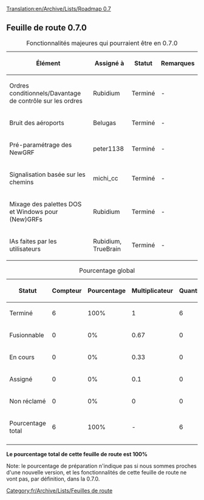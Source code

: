 [[Translation:en/Archive/Lists/Roadmap 0.7]]
{{fr/Historique}}

{{fr/Archive/Lists/EnteteRoadmap|
precedent=fr/Archive/Lists/Feuille de route 0.6|
courant=Feuille de route 0.7|
suivant=fr/Archive/Lists/Feuille de route 1.0|
}}
== Feuille de route 0.7.0 ==

{| border="1"
|+ Fonctionnalités majeures qui pourraient être en 0.7.0
|-
! Élément !! Assigné à !! Statut !! Remarques
|-
|Ordres conditionnels/Davantage de contrôle sur les ordres || Rubidium
!class="checked" | Terminé || -
|-
|Bruit des aéroports || Belugas
!class="checked" | Terminé || -
|-
|Pré-paramétrage des NewGRF || peter1138
!class="checked" | Terminé || -
|-
|Signalisation basée sur les chemins || michi_cc
!class="checked" | Terminé || -
|-
|Mixage des palettes DOS et Windows pour (New)GRFs || Rubidium
!class="checked" | Terminé || -
|-
|IAs faites par les utilisateurs || Rubidium, TrueBrain
!class="checked" | Terminé || -
|}




{| border="1"
|+ Pourcentage global
|-
! Statut !! Compteur !! Pourcentage !! Multiplicateur !! Quantité
|-
!class="checked" | Terminé || 6 || 100% || 1 || 6
|-
!class="wip" | Fusionnable || 0 || 0% || 0.67 || 0
|-
!class="wip" | En cours || 0 || 0% || 0.33 || 0
|-
!class="claimed" | Assigné || 0 || 0% || 0.1 || 0
|-
!class="unclaimed" | Non réclamé || 0 || 0% || 0 || 0
|-
!class="wip" | Pourcentage total 
!class="wip" | 6
!class="wip" | 100% 
!class="wip" | - 
!class="wip" | 6
|-
|}
'''Le pourcentage total de cette feuille de route est 100%'''

Note: le pourcentage de préparation n'indique pas si nous sommes proches d'une nouvelle version, et les fonctionnalités de cette feuille de route ne vont pas, par définition, dans la 0.7.0.
[[Category:fr/Archive/Lists/Feuilles de route]]